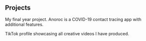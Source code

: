 ## Projects

<ProjectCard 
    title="Anoroc" 
    link="https://github.com/COS301-SE-2020/Anoroc-Mobile" 
    bg="linear-gradient(to right, #D4145A 0%, #FBB03B 100%)">
    My final year project. Anoroc is a COVID-19 contact tracing app with additional features.
</ProjectCard>

<ProjectCard
  title="RashFever TikTok Profile"
  link="https://www.tiktok.com/@rashfever"
  bg="linear-gradient(to right, #662D8C 0%, #ED1E79 100%)">
    TikTok profile showcasing all creative videos I have produced.
</ProjectCard>
